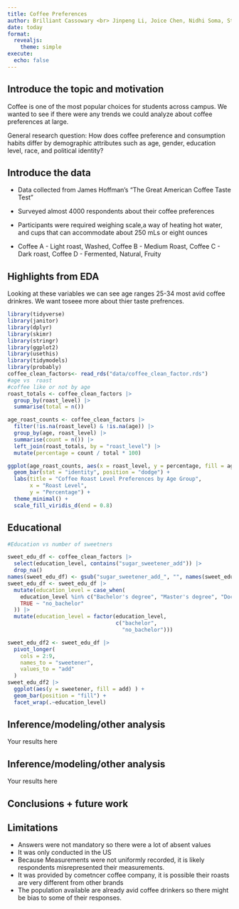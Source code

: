 ```yaml
---
title: Coffee Preferences
author: Brilliant Cassowary <br> Jinpeng Li, Joice Chen, Nidhi Soma, Stephen Syl-Akinwale 
date: today
format:
  revealjs: 
    theme: simple
execute:
  echo: false
---
```


## Introduce the topic and motivation

Coffee is one of the most popular choices for students across campus. We wanted to see if there were any trends we could analyze about coffee preferences at large.

General research question: How does coffee preference and consumption habits differ by demographic attributes such as age, gender, education level, race, and political identity?

## Introduce the data

- Data collected from James Hoffman's "The Great American Coffee Taste Test"

- Surveyed almost 4000 respondents about their coffee preferences
- Participants were required weighing scale,a way of heating hot water, 
and cups that can accommodate about 250 mLs or eight ounces
- Coffee A - Light roast, Washed, Coffee B - Medium Roast, Coffee C - Dark roast, Coffee D - Fermented, Natural, Fruity

## Highlights from EDA

Looking at these variables we can see age ranges 25-34 most avid coffee drinkres. We want toseee more about thier taste prefrences.
```r
library(tidyverse)
library(janitor)
library(dplyr)
library(skimr)
library(stringr)
library(ggplot2)
library(usethis)
library(tidymodels)
library(probably)
coffee_clean_factors<- read_rds("data/coffee_clean_factor.rds")
#age vs  roast
#coffee like or not by age
roast_totals <- coffee_clean_factors |>
  group_by(roast_level) |>
  summarise(total = n())

age_roast_counts <- coffee_clean_factors |>
  filter(!is.na(roast_level) & !is.na(age)) |>
  group_by(age, roast_level) |>
  summarise(count = n()) |>
  left_join(roast_totals, by = "roast_level") |>
  mutate(percentage = count / total * 100)

ggplot(age_roast_counts, aes(x = roast_level, y = percentage, fill = age)) +
  geom_bar(stat = "identity", position = "dodge") +
  labs(title = "Coffee Roast Level Preferences by Age Group",
       x = "Roast Level",
       y = "Percentage") +
  theme_minimal() +
  scale_fill_viridis_d(end = 0.8)
```

## Educational 
```r
#Education vs number of sweetners

sweet_edu_df <- coffee_clean_factors |>
  select(education_level, contains("sugar_sweetener_add")) |>
  drop_na()
names(sweet_edu_df) <- gsub("sugar_sweetener_add_", "", names(sweet_edu_df))
sweet_edu_df <- sweet_edu_df |> 
  mutate(education_level = case_when(
    education_level %in% c("Bachelor's degree", "Master's degree", "Doctorate or professional degree") ~ "bachelor",
    TRUE ~ "no_bachelor"
  )) |>
  mutate(education_level = factor(education_level,
                                  c("bachelor",
                                    "no_bachelor")))

sweet_edu_df2 <- sweet_edu_df |>
  pivot_longer(
    cols = 2:9,
    names_to = "sweetener",
    values_to = "add"
  ) 
sweet_edu_df2 |>
  ggplot(aes(y = sweetener, fill = add) ) +
  geom_bar(position = "fill") +
  facet_wrap(.~education_level)

```

## Inference/modeling/other analysis

Your results here

## Inference/modeling/other analysis

Your results here

## Conclusions + future work



## Limitations
- Answers were not mandatory so there were a lot of absent values
- It was only conducted in the US
- Because Measurements were not uniformly recorded, it is likely respondents misrepresented their measurements.
- It was provided by cometncer coffee company, it is possible their roasts are very different from other brands
- The population available are already avid coffee drinkers so there might be bias to some of their responses.
